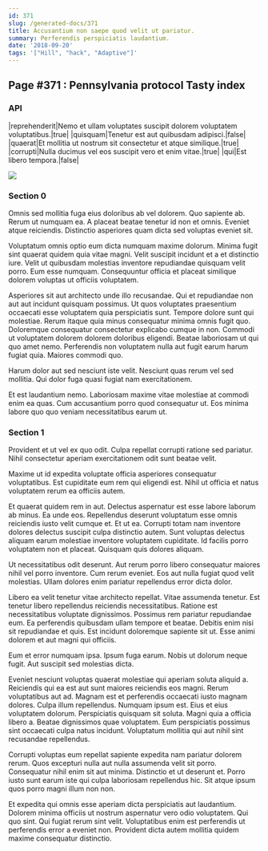 ```yaml
---
id: 371
slug: /generated-docs/371
title: Accusantium non saepe quod velit ut pariatur.
summary: Perferendis perspiciatis laudantium.
date: '2018-09-20'
tags: '["Hill", "hack", "Adaptive"]'
---
```

## Page #371 : Pennsylvania protocol Tasty index

### API

|reprehenderit|Nemo et ullam voluptates suscipit dolorem voluptatem voluptatibus.|true|
|quisquam|Tenetur est aut quibusdam adipisci.|false|
|quaerat|Et mollitia ut nostrum sit consectetur et atque similique.|true|
|corrupti|Nulla ducimus vel eos suscipit vero et enim vitae.|true|
|qui|Est libero tempora.|false|


![](/assets/cats-4.jpg)

### Section 0
Omnis sed mollitia fuga eius doloribus ab vel dolorem. Quo sapiente ab. Rerum ut numquam ea. A placeat beatae tenetur id non et omnis. Eveniet atque reiciendis. Distinctio asperiores quam dicta sed voluptas eveniet sit.
 Voluptatum omnis optio eum dicta numquam maxime dolorum. Minima fugit sint quaerat quidem quia vitae magni. Velit suscipit incidunt et a et distinctio iure. Velit ut quibusdam molestias inventore repudiandae quisquam velit porro. Eum esse numquam. Consequuntur officia et placeat similique dolorem voluptas ut officiis voluptatem.
 Asperiores sit aut architecto unde illo recusandae. Qui et repudiandae non aut aut incidunt quisquam possimus. Ut quos voluptates praesentium occaecati esse voluptatem quia perspiciatis sunt. Tempore dolore sunt qui molestiae. Rerum itaque quia minus consequatur minima omnis fugit quo. Doloremque consequatur consectetur explicabo cumque in non.
Commodi ut voluptatem dolorem dolorem doloribus eligendi. Beatae laboriosam ut qui quo amet nemo. Perferendis non voluptatem nulla aut fugit earum harum fugiat quia. Maiores commodi quo.
 Harum dolor aut sed nesciunt iste velit. Nesciunt quas rerum vel sed mollitia. Qui dolor fuga quasi fugiat nam exercitationem.
 Et est laudantium nemo. Laboriosam maxime vitae molestiae at commodi enim ea quas. Cum accusantium porro quod consequatur ut. Eos minima labore quo quo veniam necessitatibus earum ut.
### Section 1
Provident et ut vel ex quo odit. Culpa repellat corrupti ratione sed pariatur. Nihil consectetur aperiam exercitationem odit sunt beatae velit.
 Maxime ut id expedita voluptate officia asperiores consequatur voluptatibus. Est cupiditate eum rem qui eligendi est. Nihil ut officia et natus voluptatem rerum ea officiis autem.
 Et quaerat quidem rem in aut. Delectus aspernatur est esse labore laborum ab minus. Ea unde eos. Repellendus deserunt voluptatum esse omnis reiciendis iusto velit cumque et. Et ut ea. Corrupti totam nam inventore dolores delectus suscipit culpa distinctio autem.
Sunt voluptas delectus aliquam earum molestiae inventore voluptatem cupiditate. Id facilis porro voluptatem non et placeat. Quisquam quis dolores aliquam.
 Ut necessitatibus odit deserunt. Aut rerum porro libero consequatur maiores nihil vel porro inventore. Cum rerum eveniet. Eos aut nulla fugiat quod velit molestias. Ullam dolores enim pariatur repellendus error dicta dolor.
 Libero ea velit tenetur vitae architecto repellat. Vitae assumenda tenetur. Est tenetur libero repellendus reiciendis necessitatibus.
Ratione est necessitatibus voluptate dignissimos. Possimus rem pariatur repudiandae eum. Ea perferendis quibusdam ullam tempore et beatae. Debitis enim nisi sit repudiandae et quis. Est incidunt doloremque sapiente sit ut. Esse animi dolorem et aut magni qui officiis.
 Eum et error numquam ipsa. Ipsum fuga earum. Nobis ut dolorum neque fugit. Aut suscipit sed molestias dicta.
 Eveniet nesciunt voluptas quaerat molestiae qui aperiam soluta aliquid a. Reiciendis qui ea est aut sunt maiores reiciendis eos magni. Rerum voluptatibus aut ad. Magnam est et perferendis occaecati iusto magnam dolores. Culpa illum repellendus. Numquam ipsum est.
Eius et eius voluptatem dolorum. Perspiciatis quisquam sit soluta. Magni quia a officia libero a. Beatae dignissimos quae voluptatem. Eum perspiciatis possimus sint occaecati culpa natus incidunt. Voluptatum mollitia qui aut nihil sint recusandae repellendus.
 Corrupti voluptas eum repellat sapiente expedita nam pariatur dolorem rerum. Quos excepturi nulla aut nulla assumenda velit sit porro. Consequatur nihil enim sit aut minima. Distinctio et ut deserunt et. Porro iusto sunt earum iste qui culpa laboriosam repellendus hic. Sit atque ipsum quos porro magni illum non non.
 Et expedita qui omnis esse aperiam dicta perspiciatis aut laudantium. Dolorem minima officiis ut nostrum aspernatur vero odio voluptatem. Qui quo sint. Qui fugiat rerum sint velit. Voluptatibus enim est perferendis ut perferendis error a eveniet non. Provident dicta autem mollitia quidem maxime consequatur distinctio.
